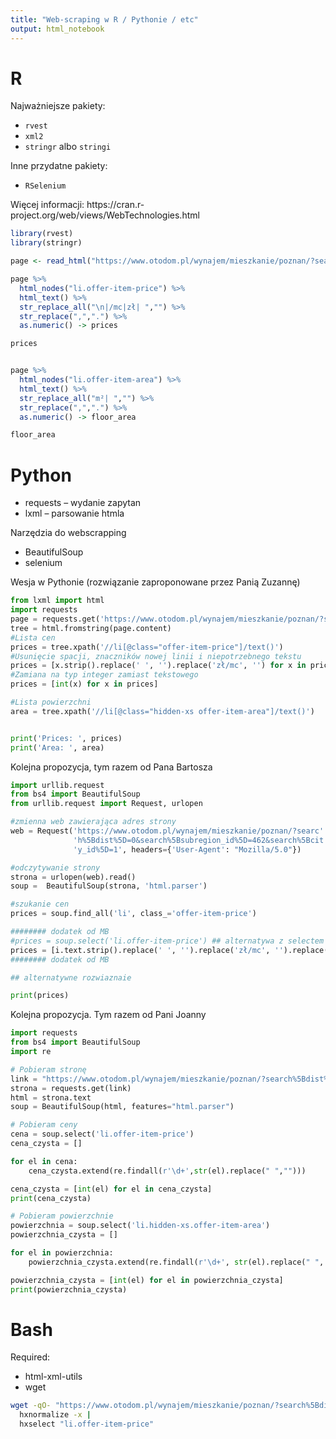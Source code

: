 ```yaml
---
title: "Web-scraping w R / Pythonie / etc"
output: html_notebook
---
```



# R 

Najważniejsze pakiety:

+ `rvest`
+ `xml2`
+ `stringr` albo `stringi`

Inne przydatne pakiety:

+ `RSelenium`

Więcej informacji: https://cran.r-project.org/web/views/WebTechnologies.html


```r
library(rvest)
library(stringr)

page <- read_html("https://www.otodom.pl/wynajem/mieszkanie/poznan/?search%5Bdist%5D=0&search%5Bsubregion_id%5D=462&search%5Bcity_id%5D=1")

page %>%
  html_nodes("li.offer-item-price") %>%
  html_text() %>%
  str_replace_all("\n|/mc|zł| ","") %>%
  str_replace(",",".") %>%
  as.numeric() -> prices

prices


page %>%
  html_nodes("li.offer-item-area") %>%
  html_text() %>%
  str_replace_all("m²| ","") %>%
  str_replace(",",".") %>%
  as.numeric() -> floor_area

floor_area
```


# Python

+ requests -- wydanie zapytan
+ lxml -- parsowanie htmla

Narzędzia do webscrapping

+ BeautifulSoup 
+ selenium



Wesja w Pythonie (rozwiązanie zaproponowane przez Panią Zuzannę)

```python
from lxml import html
import requests
page = requests.get('https://www.otodom.pl/wynajem/mieszkanie/poznan/?search%5Bdist%5D=0&search%5Bsubregion_id%5D=462&search%5Bcity_id%5D=1')
tree = html.fromstring(page.content)
#Lista cen
prices = tree.xpath('//li[@class="offer-item-price"]/text()')
#Usunięcie spacji, znaczników nowej linii i niepotrzebnego tekstu
prices = [x.strip().replace(' ', '').replace('zł/mc', '') for x in prices]
#Zamiana na typ integer zamiast tekstowego
prices = [int(x) for x in prices]

#Lista powierzchni
area = tree.xpath('//li[@class="hidden-xs offer-item-area"]/text()')


print('Prices: ', prices)
print('Area: ', area)
```

Kolejna propozycja, tym razem od Pana Bartosza

```python
import urllib.request
from bs4 import BeautifulSoup
from urllib.request import Request, urlopen

#zmienna web zawierająca adres strony
web = Request('https://www.otodom.pl/wynajem/mieszkanie/poznan/?searc'
              'h%5Bdist%5D=0&search%5Bsubregion_id%5D=462&search%5Bcit'
              'y_id%5D=1', headers={'User-Agent': "Mozilla/5.0"})

#odczytywanie strony
strona = urlopen(web).read()
soup =  BeautifulSoup(strona, 'html.parser')

#szukanie cen
prices = soup.find_all('li', class_='offer-item-price')

######## dodatek od MB
#prices = soup.select('li.offer-item-price') ## alternatywa z selectem i css
prices = [i.text.strip().replace(' ', '').replace('zł/mc', '').replace(',', '.') for i in prices]
######## dodatek od MB

## alternatywne rozwiaznaie

print(prices)
```

Kolejna propozycja. Tym razem od Pani Joanny

```python
import requests
from bs4 import BeautifulSoup
import re

# Pobieram stronę
link = "https://www.otodom.pl/wynajem/mieszkanie/poznan/?search%5Bdist%5D=0&search%5Bsubregion_id%5D=462&search%5Bcity_id%5D=1"
strona = requests.get(link)
html = strona.text
soup = BeautifulSoup(html, features="html.parser")

# Pobieram ceny
cena = soup.select('li.offer-item-price')
cena_czysta = []

for el in cena:
    cena_czysta.extend(re.findall(r'\d+',str(el).replace(" ","")))

cena_czysta = [int(el) for el in cena_czysta]
print(cena_czysta)

# Pobieram powierzchnie
powierzchnia = soup.select('li.hidden-xs.offer-item-area')
powierzchnia_czysta = []

for el in powierzchnia:
    powierzchnia_czysta.extend(re.findall(r'\d+', str(el).replace(" ", "")))

powierzchnia_czysta = [int(el) for el in powierzchnia_czysta]
print(powierzchnia_czysta)

```

# Bash

Required: 

+ html-xml-utils
+ wget

```bash
wget -qO- "https://www.otodom.pl/wynajem/mieszkanie/poznan/?search%5Bdist%5D=0&search%5Bsubregion_id%5D=462&search%5Bcity_id%5D=1" | 
  hxnormalize -x | 
  hxselect "li.offer-item-price"
```

